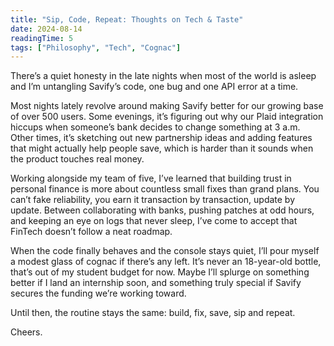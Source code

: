 ```yaml
---
title: "Sip, Code, Repeat: Thoughts on Tech & Taste"
date: 2024-08-14
readingTime: 5
tags: ["Philosophy", "Tech", "Cognac"]
---
```


There’s a quiet honesty in the late nights when most of the world is asleep and I’m untangling Savify’s code, one bug and one API error at a time.

Most nights lately revolve around making Savify better for our growing base of over 500 users. Some evenings, it’s figuring out why our Plaid integration hiccups when someone’s bank decides to change something at 3 a.m. Other times, it’s sketching out new partnership ideas and adding features that might actually help people save, which is harder than it sounds when the product touches real money.

Working alongside my team of five, I’ve learned that building trust in personal finance is more about countless small fixes than grand plans. You can’t fake reliability, you earn it transaction by transaction, update by update. Between collaborating with banks, pushing patches at odd hours, and keeping an eye on logs that never sleep, I’ve come to accept that FinTech doesn’t follow a neat roadmap.

When the code finally behaves and the console stays quiet, I’ll pour myself a modest glass of cognac if there’s any left. It’s never an 18-year-old bottle, that’s out of my student budget for now. Maybe I’ll splurge on something better if I land an internship soon, and something truly special if Savify secures the funding we’re working toward.

Until then, the routine stays the same: build, fix, save, sip and repeat.

Cheers.
